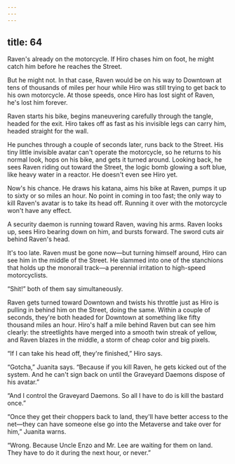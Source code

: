 ```yaml
---
---
---
```

title: 64
---

Raven's already on the motorcycle. If Hiro chases him on foot, he might catch him before he reaches the Street.

But he might not. In that case, Raven would be on his way to Downtown at tens of thousands of miles per hour while Hiro was still trying to get back to his own motorcycle. At those speeds, once Hiro has lost sight of Raven, he's lost him forever.

Raven starts his bike, begins maneuvering carefully through the tangle, headed for the exit. Hiro takes off as fast as his invisible legs can carry him, headed straight for the wall.

He punches through a couple of seconds later, runs back to the Street. His tiny little invisible avatar can't operate the motorcycle, so he returns to his normal look, hops on his bike, and gets it turned around. Looking back, he sees Raven riding out toward the Street, the logic bomb glowing a soft blue, like heavy water in a reactor. He doesn't even see Hiro yet.

Now's his chance. He draws his katana, aims his bike at Raven, pumps it up to sixty or so miles an hour. No point in coming in too fast; the only way to kill Raven's avatar is to take its head off. Running it over with the motorcycle won't have any effect.

A security daemon is running toward Raven, waving his arms. Raven looks up, sees Hiro bearing down on him, and bursts forward. The sword cuts air behind Raven's head.

It's too late. Raven must be gone now—but turning himself around, Hiro can see him in the middle of the Street. He slammed into one of the stanchions that holds up the monorail track—a perennial irritation to high-speed motorcyclists.

“Shit!” both of them say simultaneously.

Raven gets turned toward Downtown and twists his throttle just as Hiro is pulling in behind him on the Street, doing the same. Within a couple of seconds, they're both headed for Downtown at something like fifty thousand miles an hour. Hiro's half a mile behind Raven but can see him clearly: the streetlights have merged into a smooth twin streak of yellow, and Raven blazes in the middle, a storm of cheap color and big pixels.

“If I can take his head off, they're finished,” Hiro says.

“Gotcha,” Juanita says. “Because if you kill Raven, he gets kicked out of the system. And he can't sign back on until the Graveyard Daemons dispose of his avatar.”

“And I control the Graveyard Daemons. So all I have to do is kill the bastard once.”

“Once they get their choppers back to land, they'll have better access to the net—they can have someone else go into the Metaverse and take over for him,” Juanita warns.

“Wrong. Because Uncle Enzo and Mr. Lee are waiting for them on land. They have to do it during the next hour, or never.”